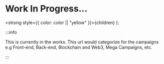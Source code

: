 # Work In Progress...

  <strong style={{ color: color || "yellow" }}>{children}</strong>
);

:::info

This is currently in the works. This url would categorize for the campaigns e.g <Highlight color="green">Front-end</Highlight>, <Highlight color="orangered">Back-end</Highlight>, <Highlight color="blue">Blockchain and Web3</Highlight>, <Highlight color="violet">Mega Campaigns</Highlight>, etc.

<QuestButton text="Back To Campaign Page" link="/docs" newTab={false} />

:::
